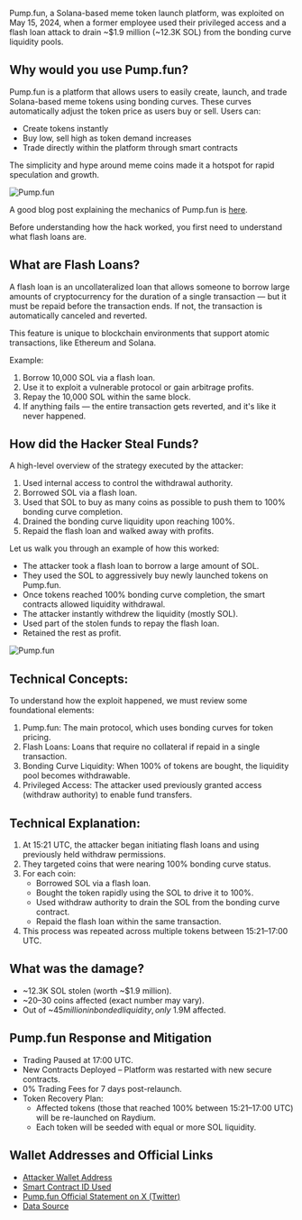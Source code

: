 
<Cover
  src="/covers/pump-fun.png"
  alt="Pump.fun"
  caption="pump.fun"
/>

Pump.fun, a Solana-based meme token launch platform, was exploited on May 15, 2024, when a former employee used their privileged access and a flash loan attack to drain ~$1.9 million (~12.3K SOL) from the bonding curve liquidity pools.

## Why would you use Pump.fun?
Pump.fun is a platform that allows users to easily create, launch, and trade Solana-based meme tokens using bonding curves. These curves automatically adjust the token price as users buy or sell.
Users can:
- Create tokens instantly
- Buy low, sell high as token demand increases
- Trade directly within the platform through smart contracts

The simplicity and hype around meme coins made it a hotspot for rapid speculation and growth.

<Image src="/content/pump-fun/pump-fun1.png" alt="Pump.fun" width={500} height={500} className="mx-auto" />

A good blog post explaining the mechanics of Pump.fun is [here](https://medium.com/@buildwithbhavya/the-math-behind-pump-fun-b58fdb30ed77).

Before understanding how the hack worked, you first need to understand what flash loans are.

## What are Flash Loans?

A flash loan is an uncollateralized loan that allows someone to borrow large amounts of cryptocurrency for the duration of a single transaction — but it must be repaid before the transaction ends. If not, the transaction is automatically canceled and reverted.

This feature is unique to blockchain environments that support atomic transactions, like Ethereum and Solana.

Example:
1. Borrow 10,000 SOL via a flash loan.
2. Use it to exploit a vulnerable protocol or gain arbitrage profits.
3. Repay the 10,000 SOL within the same block.
4. If anything fails — the entire transaction gets reverted, and it's like it never happened.

## How did the Hacker Steal Funds?
A high-level overview of the strategy executed by the attacker:
1. Used internal access to control the withdrawal authority.
2. Borrowed SOL via a flash loan.
3. Used that SOL to buy as many coins as possible to push them to 100% bonding curve completion.
4. Drained the bonding curve liquidity upon reaching 100%.
5. Repaid the flash loan and walked away with profits.

Let us walk you through an example of how this worked:
- The attacker took a flash loan to borrow a large amount of SOL.
- They used the SOL to aggressively buy newly launched tokens on Pump.fun.
- Once tokens reached 100% bonding curve completion, the smart contracts allowed liquidity withdrawal.
- The attacker instantly withdrew the liquidity (mostly SOL).
- Used part of the stolen funds to repay the flash loan.
- Retained the rest as profit.

<Image src="/content/pump-fun/pump-fun2.png" alt="Pump.fun" width={500} height={500} className="mx-auto" />

## Technical Concepts:
To understand how the exploit happened, we must review some foundational elements:
1. Pump.fun: The main protocol, which uses bonding curves for token pricing.
2. Flash Loans: Loans that require no collateral if repaid in a single transaction.
3. Bonding Curve Liquidity: When 100% of tokens are bought, the liquidity pool becomes withdrawable.
4. Privileged Access: The attacker used previously granted access (withdraw authority) to enable fund transfers.

## Technical Explanation:
1. At 15:21 UTC, the attacker began initiating flash loans and using previously held withdraw permissions.
2. They targeted coins that were nearing 100% bonding curve status.
3. For each coin:
    - Borrowed SOL via a flash loan.
    - Bought the token rapidly using the SOL to drive it to 100%.
    - Used withdraw authority to drain the SOL from the bonding curve contract.
    - Repaid the flash loan within the same transaction.
4. This process was repeated across multiple tokens between 15:21–17:00 UTC.

## What was the damage?
- ~12.3K SOL stolen (worth ~$1.9 million).
- ~20–30 coins affected (exact number may vary).
- Out of ~$45 million in bonded liquidity, only ~$1.9M affected.


## Pump.fun Response and Mitigation
- Trading Paused at 17:00 UTC.
- New Contracts Deployed – Platform was restarted with new secure contracts.
- 0% Trading Fees for 7 days post-relaunch.
- Token Recovery Plan:
    - Affected tokens (those that reached 100% between 15:21–17:00 UTC) will be re-launched on Raydium.
    - Each token will be seeded with equal or more SOL liquidity.

## Wallet Addresses and Official Links
- [Attacker Wallet Address](https://solscan.io/address/5PXxuZkvftsg5CAGjv5LL5tEtvBRskdx1AAjxw8hK2Qx)
- [Smart Contract ID Used](https://solscan.io/address/MFv2hWf31Z9kbCa1snEPYctwafyhdvnV7FZnsebVacA)
- [Pump.fun Official Statement on X (Twitter)](https://x.com/pumpdotfun/status/1790777984470143397)
- [Data Source](https://flipsidecrypto.xyz/home/)